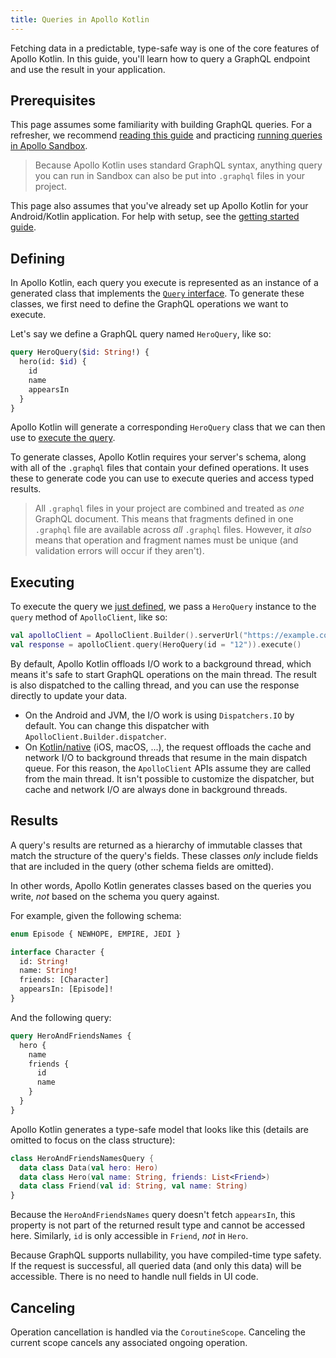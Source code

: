 ```yaml
---
title: Queries in Apollo Kotlin
---
```


Fetching data in a predictable, type-safe way is one of the core features of Apollo Kotlin. In this guide, you'll learn how to query a GraphQL endpoint and use the result in your application.

## Prerequisites

This page assumes some familiarity with building GraphQL queries. For a refresher, we recommend [reading this guide](http://graphql.org/learn/queries/) and practicing [running queries in Apollo Sandbox](https://studio.apollographql.com/sandbox/explorer?endpoint=https%3A%2F%2Fswapi-graphql.netlify.app%2F.netlify%2Ffunctions%2Findex&explorerURLState=N4IgJg9gxgrgtgUwHYBcQC4QEcYIE4CeABAOIIoBiAlgDZwDORwAOkkUQIY03V2Mtt2RAGa0GTVkKEoqKGgklCAvopVIlIADQgAbhzxUOAI3n0MIEEqA).

> Because Apollo Kotlin uses standard GraphQL syntax, anything query you can run in Sandbox can also be put into `.graphql` files in your project.

This page also assumes that you've already set up Apollo Kotlin for your Android/Kotlin application. For help with setup, see the [getting started guide](../).

## Defining

In Apollo Kotlin, each query you execute is represented as an instance of a generated class that implements the [`Query` interface](https://www.apollographql.com/docs/kotlin/kdoc/apollo-api/com.apollographql.apollo.api/-query/index.html?query=interface%20Query%3CD%20:%20Query.Data%3E%20:%20Operation%3CD%3E). To generate these classes, we first need to define the GraphQL operations we want to execute.

Let's say we define a GraphQL query named `HeroQuery`, like so:

```graphql title="HeroQuery.graphql"
query HeroQuery($id: String!) {
  hero(id: $id) {
    id
    name
    appearsIn
  }
}
```

Apollo Kotlin will generate a corresponding `HeroQuery` class that we can then use to [execute the query](#executing).

To generate classes, Apollo Kotlin requires your server's schema, along with all of the `.graphql` files that contain your defined operations. It uses these to generate code you can use to execute queries and access typed results.

> All `.graphql` files in your project are combined and treated as _one_ GraphQL document. This means that fragments defined in one `.graphql` file are available across _all_ `.graphql` files. However, it _also_ means that operation and fragment names must be unique (and validation errors will occur if they aren't).


## Executing

To execute the query we [just defined](#defining), we pass a `HeroQuery` instance to the `query` method of `ApolloClient`, like so:

```kotlin {2}
val apolloClient = ApolloClient.Builder().serverUrl("https://example.com/graphql").build()
val response = apolloClient.query(HeroQuery(id = "12")).execute()
```

By default, Apollo Kotlin offloads I/O work to a background thread, which means it's safe to start GraphQL operations on the main thread. The result is also dispatched to the calling thread, and you can use the response directly to update your data.

* On the Android and JVM, the I/O work is using `Dispatchers.IO` by default. You can change this dispatcher with `ApolloClient.Builder.dispatcher`.
* On [Kotlin/native](https://kotlinlang.org/docs/native-overview.html) (iOS, macOS, ...), the request offloads the cache and network I/O to background threads that resume in the main dispatch queue. For this reason,
  the `ApolloClient` APIs assume they are called from the main thread. It isn't possible to customize the dispatcher, but cache and network
  I/O are always done in background threads.

## Results

A query's results are returned as a hierarchy of immutable classes that match the structure of the query's fields. These classes _only_ include fields that are included in the query (other schema fields are omitted).

In other words, Apollo Kotlin generates classes based on the queries you write, _not_ based on the schema you query against.

For example, given the following schema:

```graphql
enum Episode { NEWHOPE, EMPIRE, JEDI }

interface Character {
  id: String!
  name: String!
  friends: [Character]
  appearsIn: [Episode]!
}
```

And the following query:

```graphql
query HeroAndFriendsNames {
  hero {
    name
    friends {
      id
      name
    }
  }
}
```

Apollo Kotlin generates a type-safe model that looks like this (details are omitted to focus on the class structure):

```kotlin
class HeroAndFriendsNamesQuery {
  data class Data(val hero: Hero)
  data class Hero(val name: String, friends: List<Friend>)
  data class Friend(val id: String, val name: String)
}
```

Because the `HeroAndFriendsNames` query doesn't fetch `appearsIn`, this property is not part of the returned result type and cannot be accessed here. Similarly, `id` is only accessible in `Friend`, _not_ in `Hero`.

Because GraphQL supports nullability, you have compiled-time type safety. If the request is successful, all queried data (and only this data) will be accessible. There is no need to handle null fields in UI code.

## Canceling

Operation cancellation is handled via the `CoroutineScope`. Canceling the current scope cancels any associated ongoing operation.
